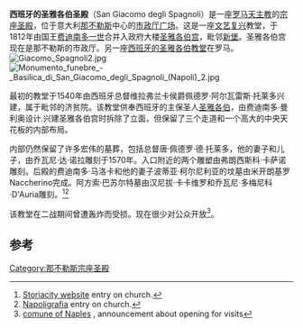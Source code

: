 '''西班牙的圣雅各伯圣殿'''（San Giacomo degli Spagnoli）是一座[[罗马天主教|罗马天主教]]的[[宗座圣殿|宗座圣殿]]，位于意大利[[那不勒斯|那不勒斯]]中心的[[市政厅广场_(那不勒斯)|市政厅广场]]。这是一座[[文艺复兴|文艺复兴]]教堂，于1812年由国王[[费迪南多一世_(两西西里)|费迪南多一世]]合并入政府大楼[[圣雅各伯宫|圣雅各伯宫]]，毗邻[[新堡_(那不勒斯)|新堡]]。圣雅各伯宫现在是那不勒斯的市政厅。另一座[[圣母圣心堂_(罗马)|西班牙的圣雅各伯教堂]]在罗马。
[[Image:Giacomo_Spagnoli2.jpg|thumb]]
[[Image:Monumento_funebre_-_Basilica_di_San_Giacomo_degli_Spagnoli_(Napoli)_2.jpg|thumb]]

最初的教堂于1540年由西班牙总督维拉弗兰卡侯爵佩德罗·阿尔瓦雷斯·托莱多兴建，属于毗邻的济贫院。该教堂供奉西班牙的主保圣人[[雅各_(西庇太的兒子)|圣雅各伯]]，由费迪南多·曼利奥设计.兴建圣雅各伯宫时拆除了立面，但保留了三个走道和一个高大的中央天花板的内部布局。 

内部仍然保留了许多宏伟的墓葬，包括总督唐·佩德罗·德·托莱多，他的妻子和儿子，由乔瓦尼·达·诺拉雕刻于1570年。入口附近的两个雕塑由弗朗西斯科·卡萨诺雕刻。后殿的费迪南多·马洛卡和他的妻子波蒂亚·柯尔尼利亚的坟墓由米开朗基罗 Naccherino完成。阿方索·巴苏尔特墓由汉尼拔·卡卡维罗和乔瓦尼·多梅尼科·D'Auria雕刻。<ref>[http://www.storiacity.com/art/pontificia-reale-basilica-di-san-giacomo-degli-spagnoli-napoli/ Storiacity website] {{Wayback|url=http://www.storiacity.com/art/pontificia-reale-basilica-di-san-giacomo-degli-spagnoli-napoli/ |date=20141029002922 }} entry on church.</ref><ref>[http://www.napoligrafia.it/monumenti/chiese/basiliche/spagnoli/spagnoli01.htm Napoligrafia] {{Wayback|url=http://www.napoligrafia.it/monumenti/chiese/basiliche/spagnoli/spagnoli01.htm |date=20210117132807 }} entry on church.</ref>

该教堂在二战期间曾遭轰炸而受损。现在很少对公众开放<ref>[http://www.comune.napoli.it/flex/cm/pages/ServeBLOB.php/L/IT/IDPagina/18301 comune of Naples] {{Wayback|url=http://www.comune.napoli.it/flex/cm/pages/ServeBLOB.php/L/IT/IDPagina/18301 |date=20190130000003 }}, announcement about opening for visits</ref>。
{{coord|40.840650|14.249920|display=title}}
==参考==
{{reflist}}
{{那不勒斯地标}}
[[Category:那不勒斯宗座圣殿|Category:那不勒斯宗座圣殿]]